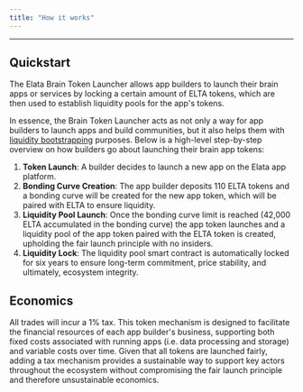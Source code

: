 ```yaml
---
title: "How it works"
---
```


---

## Quickstart

The Elata Brain Token Launcher allows app builders to launch their brain apps or services by locking a certain amount of ELTA tokens, which are then used to establish liquidity pools for the app's tokens.

In essence, the Brain Token Launcher acts as not only a way for app builders to launch apps and build communities, but it also helps them with [liquidity bootstrapping](https://messari.io/copilot/share/understanding-liquidity-bootstrapping-f797cd4f-83fa-4caa-8c65-af9912457387) purposes. Below is a high-level step-by-step overview on how builders go about launching their brain app tokens:

1. **Token Launch**: A builder decides to launch a new app on the Elata app platform.
2. **Bonding Curve Creation**: The app builder deposits 110 ELTA tokens and a bonding curve will be created for the new app token, which will be paired with ELTA to ensure liquidity.
3. **Liquidity Pool Launch**: Once the bonding curve limit is reached (42,000 ELTA accumulated in the bonding curve) the app token launches and a liquidity pool of the app token paired with the ELTA token is created, upholding the fair launch principle with no insiders.
4. **Liquidity Lock**: The liquidity pool smart contract is automatically locked for six years to ensure long-term commitment, price stability, and ultimately, ecosystem integrity.

## Economics

All trades will incur a 1% tax. This token mechanism is designed to facilitate the financial resources of each app builder's business, supporting both fixed costs associated with running apps (i.e. data processing and storage) and variable costs over time. Given that all tokens are launched fairly, adding a tax mechanism provides a sustainable way to support key actors throughout the ecosystem without compromising the fair launch principle and therefore unsustainable economics.